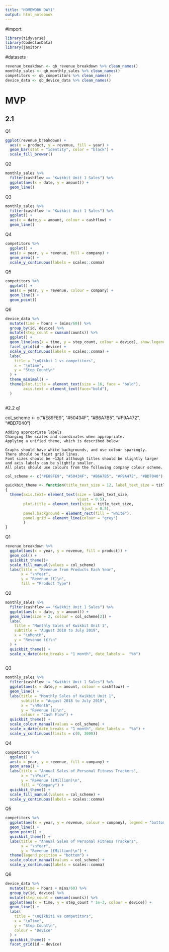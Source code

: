 ```yaml
---
title: "HOMEWORK DAY1"
output: html_notebook
---
```


#import
```r
library(tidyverse)
library(CodeClanData)
library(janitor)
```

#datasets
```r
revenue_breakdown <- qb_revenue_breakdown %>% clean_names()
monthly_sales <- qb_monthly_sales %>% clean_names()
competitors <- qb_competitors %>% clean_names()
device_data <- qb_device_data %>% clean_names()
```


# MVP 

## 2.1
Q1 
```r
ggplot(revenue_breakdown) + 
  aes(x = product, y = revenue, fill = year) + 
  geom_bar(stat = "identity", color = "black") +
  scale_fill_brewer()
```

Q2
```r
monthly_sales %>% 
  filter(cashflow == "Kwikbit Unit 1 Sales") %>% 
  ggplot(aes(x = date, y = amount)) +
  geom_line()
```

Q3
```r
monthly_sales %>% 
  filter(cashflow != "Kwikbit Unit 1 Sales") %>%
  ggplot() +
  aes(x = date,y = amount, colour = cashflow) +
  geom_line()
```

Q4
```r
competitors %>% 
  ggplot() +
  aes(x = year, y = revenue, fill = company) +
  geom_area() +
  scale_y_continuous(labels = scales::comma)
```

Q5
```r
competitors %>% 
  ggplot() +
  aes(x = year, y = revenue, colour = company) +
  geom_line() +
  geom_point()
```

Q6

```r
device_data %>% 
  mutate(time = hours + (mins/60)) %>% 
  group_by(id, device) %>% 
  mutate(step_count = cumsum(counts)) %>% 
  ggplot() +
  geom_line(aes(x = time, y = step_count, colour = device), show.legend = FALSE) +
  facet_grid(id ~ device) +
  scale_y_continuous(labels = scales::comma) +
  labs(
    title = "\nQikbit 1 vs competitors",
    x = "\nTime",
    y = "Step Count\n"
  ) +
  theme_minimal() +
  theme(plot.title = element_text(size = 16, face = "bold"),
        axis.text = element_text(face="bold"),
  )
  
```

#2.2
q1

col_scheme <- c("#E89FE9", "#50434F", "#B6A7B5", "#F9A472", "#BD7040")

    Adding appropriate labels
    Changing the scales and coordinates when appropriate.
    Applying a unified theme, which is described below:

    Graphs should have white backgrounds, and use colour sparingly.
    There should be faint grid lines.
    Font sizes should be ~12pt although titles should be slightly larger and axis labels can be slightly smaller.
    All plots should use colours from the following company colour scheme.


```r
col_scheme <- c("#E89FE9", "#50434F", "#B6A7B5", "#F9A472", "#BD7040")

quickbit_theme <- function(title_text_size = 12, label_text_size = title_text_size - 1)
{
  theme(axis.text= element_text(size = label_text_size,
                                vjust = 0.5),
        plot.title = element_text(size = title_text_size,
                                  hjust = 0.5),
        panel.background = element_rect(fill = "white"),
        panel.grid = element_line(colour = "grey")
        )
}
```


Q1
```r
revenue_breakdown %>% 
  ggplot(aes(x = year, y = revenue, fill = product)) +
  geom_col() +
  quickbit_theme()+
  scale_fill_manual(values = col_scheme)
  labs(title = "Revenue from Products Each Year",
       x = "\nYear",
       y = "Revenue (£)\n",
       fill = "Product Type")
```

Q2
```r
monthly_sales %>% 
  filter(cashflow == "Kwikbit Unit 1 Sales") %>% 
  ggplot(aes(x = date, y = amount)) +
  geom_line(size = 2, colour = col_scheme[2]) +
  labs(
    title = "Monthly Sales of Kwikbit Unit 1",
    subtitle = "August 2018 to July 2019",
    x = "\nMonth",
    y = "Revenue (£)\n"
  ) +
  quickbit_theme() +
  scale_x_date(date_breaks = "1 month", date_labels =  "%b")
  

```

Q3
```r
monthly_sales %>% 
  filter(cashflow != "Kwikbit Unit 1 Sales") %>%
  ggplot(aes(x = date,y = amount, colour = cashflow)) +
  geom_line() +
  labs(title = "Monthly Sales of Kwikbit Unit 1",
       subtitle = "August 2018 to July 2019",
       x = "\nMonth",
       y = "Revenue (£)\n",
       colour = "Cash Flow") +
  quickbit_theme() +
  scale_colour_manual(values = col_scheme) +
  scale_x_date(date_breaks = "1 month", date_labels =  "%b") +
  scale_y_continuous(limits = c(0, 3000))
```

Q4
```r
competitors %>% 
  ggplot() +
  aes(x = year, y = revenue, fill = company) +
  geom_area() +
  labs(title = "Annual Sales of Personal Fitness Trackers",
       x = "\nYear",
       y = "Revenue (£Million)\n",
       fill = "Company") +
  quickbit_theme() +
  scale_fill_manual(values = col_scheme) +
  scale_y_continuous(labels = scales::comma)
```

Q5
```r
competitors %>% 
  ggplot(aes(x = year, y = revenue, colour = company), legend = "bottom") +
  geom_line() +
  geom_point() +
  quickbit_theme() +
  labs(title = "Annual Sales of Personal Fitness Trackers",
       x = "\nYear",
       y = "Revenue (£Million)\n") +
  theme(legend.position = "bottom") +
  scale_colour_manual(values = col_scheme) +
  scale_y_continuous(labels = scales::comma)
```

Q6
```r
device_data %>% 
  mutate(time = hours + mins/60) %>% 
  group_by(id, device) %>% 
  mutate(step_count = cumsum(counts)) %>% 
  ggplot(aes(x = time, y = step_count * 1e-3, colour = device)) +
  geom_line() +
  labs(
    title = "\nQikbit1 vs competitors",
    x = "\nTime",
    y = "Step Count\n",
    colour = "Device"
  ) + 
  quickbit_theme() +
  facet_grid(id ~ device)

```

